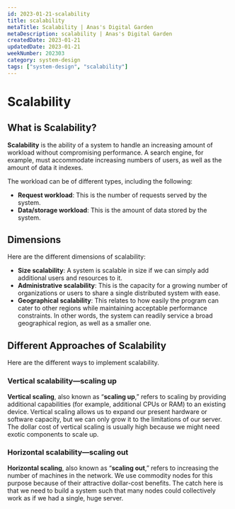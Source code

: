 ```yaml
---
id: 2023-01-21-scalability
title: scalability
metaTitle: Scalability | Anas's Digital Garden
metaDescription: scalability | Anas's Digital Garden
createdDate: 2023-01-21
updatedDate: 2023-01-21
weekNumber: 202303
category: system-design
tags: ["system-design", "scalability"]
---
```


# Scalability

## What is Scalability?

**Scalability** is the ability of a system to handle an increasing amount of workload without compromising performance. A search engine, for example, must accommodate increasing numbers of users, as well as the amount of data it indexes.

The workload can be of different types, including the following:

- **Request workload**: This is the number of requests served by the system.
- **Data/storage workload**: This is the amount of data stored by the system.

## Dimensions

Here are the different dimensions of scalability:

- **Size scalability**: A system is scalable in size if we can simply add additional users and resources to it.
- **Administrative scalability**: This is the capacity for a growing number of organizations or users to share a single distributed system with ease.
- **Geographical scalability**: This relates to how easily the program can cater to other regions while maintaining acceptable performance constraints. In other words, the system can readily service a broad geographical region, as well as a smaller one.

## Different Approaches of Scalability

Here are the different ways to implement scalability.

### Vertical scalability—scaling up

**Vertical scaling**, also known as “**scaling up**,” refers to scaling by providing additional capabilities (for example, additional CPUs or RAM) to an existing device. Vertical scaling allows us to expand our present hardware or software capacity, but we can only grow it to the limitations of our server. The dollar cost of vertical scaling is usually high because we might need exotic components to scale up.

### Horizontal scalability—scaling out

**Horizontal scaling**, also known as “**scaling out**,” refers to increasing the number of machines in the network. We use commodity nodes for this purpose because of their attractive dollar-cost benefits. The catch here is that we need to build a system such that many nodes could collectively work as if we had a single, huge server.
